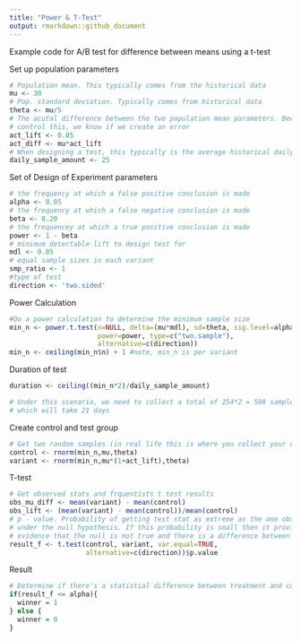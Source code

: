 ```yaml
---
title: "Power & T-Test"
output: rmarkdown::github_document
---
```


Example code for A/B test for difference between means using a t-test

Set up population parameters
```r
# Population mean. This typically comes from the historical data
mu <- 30 
# Pop. standard deviation. Typically comes from historical data
theta <- mu/5 
# The acutal difference between the two population mean parameters. Because we 
# control this, we know if we create an error
act_lift <- 0.05 
act_diff <- mu*act_lift
# When designing a test, this typically is the average historical daily amount 
daily_sample_amount <- 25 
```
Set of Design of Experiment parameters
```r
# the frequency at which a false positive conclusion is made
alpha <- 0.05 
# the frequency at which a false negative conclusion is made
beta <- 0.20 
# the frequencey at which a true positive conclusion is made
power <- 1 - beta 
# minimum detectable lift to design test for 
mdl <- 0.05 
# equal sample sizes in each variant 
smp_ratio <- 1 
#type of test
direction <- 'two.sided' 
```

Power Calculation
```r
#Do a power calculation to determine the minimum sample size 
min_n <- power.t.test(n=NULL, delta=(mu*mdl), sd=theta, sig.level=alpha, 
                      power=power, type=c("two.sample"), 
                      alternative=c(direction))
min_n <- ceiling(min_n$n) + 1 #note, min_n is per variant
```

Duration of test 
```r
duration <- ceiling((min_n*2)/daily_sample_amount)

# Under this scenario, we need to collect a total of 254*2 = 508 samples 
# which will take 21 days
```

Create control and test group
```r
# Get two random samples (in real life this is where you collect your data)
control <- rnorm(min_n,mu,theta)
variant <- rnorm(min_n,mu*(1+act_lift),theta)
```

T-test
```r
# Get observed stats and frquentists t test results
obs_mu_diff <- mean(variant) - mean(control)
obs_lift <- (mean(variant) - mean(control))/mean(control)
# p - value. Probability of getting test stat as extreme as the one observed
# under the null hypothesis. If this probability is small then it provides 
# evidence that the null is not true and there is a difference between means.
result_f <- t.test(control, variant, var.equal=TRUE, 
                   alternative=c(direction))$p.value
```

Result
```r
# Determine if there's a statistial difference between treatment and control
if(result_f <= alpha){
  winner = 1
} else {
  winner = 0
}

```

